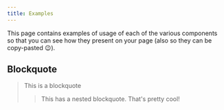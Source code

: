 ```yaml
---
title: Examples
---
```




This page contains examples of usage of each of the various components so that
you can see how they present on your page (also so they can be copy-pasted
:wink:).

## Blockquote

> This is a blockquote
>
> > This has a nested blockquote. That's pretty cool!
